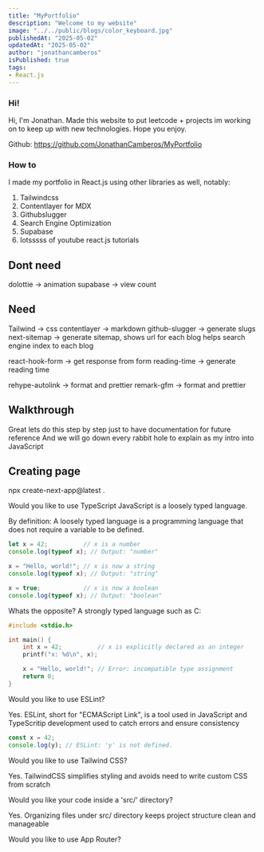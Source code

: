 ```yaml
---
title: "MyPortfolio"
description: "Welcome to my website"
image: "../../public/blogs/color_keyboard.jpg"
publishedAt: "2025-05-02"
updatedAt: "2025-05-02"
author: "jonathancamberos"
isPublished: true
tags:
- React.js
---
```


### Hi!

Hi, I'm Jonathan. Made this  website to put leetcode + projects im working on to keep up with new technologies. 
Hope you enjoy.

Github:
https://github.com/JonathanCamberos/MyPortfolio 

### How to

I made my portfolio in React.js using other libraries as well, notably:

1. Tailwindcss
2. Contentlayer for MDX
3. Githubslugger
4. Search Engine Optimization
5. Supabase
6. lotsssss of youtube react.js tutorials



Dont need 
--------------
dolottie -> animation
supabase -> view count


Need
---------------
Tailwind -> css
contentlayer -> markdown
github-slugger -> generate slugs
next-sitemap -> generate sitemap, shows url for each blog
                helps search engine index to each blog

react-hook-form -> get response from form
reading-time -> generate reading time 

rehype-autolink -> format and prettier
remark-gfm -> format and prettier




Walkthrough
-------------

Great lets do this step by step just to have documentation for future reference
And we will go down every rabbit hole to explain as my intro into JavaScript


Creating page
-----------------

npx create-next-app@latest .

Would you like to use TypeScript
JavaScript is a loosely typed language.

By definition: A loosely typed language is a programming language that does
not require a variable to be defined.

```javascript
let x = 42;          // x is a number
console.log(typeof x); // Output: "number"

x = "Hello, world!"; // x is now a string
console.log(typeof x); // Output: "string"

x = true;            // x is now a boolean
console.log(typeof x); // Output: "boolean"
```

Whats the opposite? A strongly typed language such as C:

```c
#include <stdio.h>

int main() {
    int x = 42;          // x is explicitly declared as an integer
    printf("x: %d\n", x);

    x = "Hello, world!"; // Error: incompatible type assignment
    return 0;
}
```

Would you like to use ESLint?

Yes. ESLint, short for "ECMAScript Link", is a tool used in 
JavaScript and TypeScritip development used to catch errors and ensure 
consistency

```javascript
const x = 42;
console.log(y); // ESLint: 'y' is not defined.
```

Would you like to use Tailwind CSS? 

Yes. TailwindCSS simplifies styling and avoids need to write custom CSS 
from scratch

Would you like your code inside a 'src/' directory?

Yes. Organizing files under src/ directory keeps project structure clean
and manageable

Would you like to use App Router?

